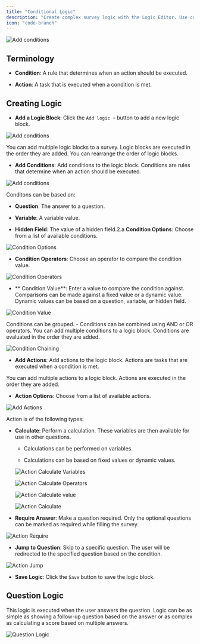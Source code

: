 ```yaml
---
title: "Conditional Logic"
description: "Create complex survey logic with the Logic Editor. Use conditions, actions, and variables to create a personalized survey experience."
icon: "code-branch"
---
```



![Add conditions](/images/xm-and-surveys/surveys/general-features/conditional-logic/editor.webp)

## Terminology

* **Condition**: A rule that determines when an action should be executed.

* **Action**: A task that is executed when a condition is met.

## **Creating Logic**

* **Add a Logic Block**: Click the `Add logic +` button to add a new logic block.

![Add conditions](/images/xm-and-surveys/surveys/general-features/conditional-logic/add-logic.webp)

<Note>
  You can add multiple logic blocks to a survey. Logic blocks are executed in
  the order they are added. You can rearrange the order of logic blocks.
</Note>

* **Add Conditions**: Add conditions to the logic block. Conditions are rules that determine when an action should be executed.

![Add conditions](/images/xm-and-surveys/surveys/general-features/conditional-logic/conditions.webp)

Conditons can be based on:

* **Question**: The answer to a question.

* **Variable**: A variable value.

* **Hidden Field**: The value of a hidden field.2.a **Condition Options**: Choose from a list of available conditions.

![Condition Options](/images/xm-and-surveys/surveys/general-features/conditional-logic/condition-options.webp)

* **Condition Operators**: Choose an operator to compare the condition value.

![Condition Operators](/images/xm-and-surveys/surveys/general-features/conditional-logic/condition-operators.webp)

* \*\* Condition Value\*\*: Enter a value to compare the condition against.
  Comparisons can be made against a fixed value or a dynamic value.
  Dynamic values can be based on a question, variable, or hidden field.

![Condition Value](/images/xm-and-surveys/surveys/general-features/conditional-logic/condition-value.webp)

<Note>
  Conditions can be grouped. - Conditions can be combined using AND or OR
  operators. You can add multiple conditions to a logic block. Conditions are
  evaluated in the order they are added.
</Note>

![Condition Chaining](/images/xm-and-surveys/surveys/general-features/conditional-logic/condition-chaining.webp)

* **Add Actions**: Add actions to the logic block. Actions are tasks that are executed when a condition is met.

<Note>
  You can add multiple actions to a logic block. Actions are executed in the
  order they are added.
</Note>

* **Action Options**: Choose from a list of available actions.

![Add Actions](/images/xm-and-surveys/surveys/general-features/conditional-logic/action-options.webp)

Action is of the following types:

  * **Calculate**: Perform a calculation. These variables are then available for use in other questions.

    * Calculations can be performed on variables.

    * Calculations can be based on fixed values or dynamic values.

    ![Action Calculate Variables](/images/xm-and-surveys/surveys/general-features/conditional-logic/action-calculate-variables.webp)

    ![Action Calculate Operators](/images/xm-and-surveys/surveys/general-features/conditional-logic/action-calculate-operators.webp)

    ![Action Calculate value](/images/xm-and-surveys/surveys/general-features/conditional-logic/action-calculate-value.webp)

    ![Action Calculate](/images/xm-and-surveys/surveys/general-features/conditional-logic/action-calculate.webp)

  * **Require Answer**: Make a question required. Only the optional questions can be marked as required while filling the survey.
  
  ![Action Require](/images/xm-and-surveys/surveys/general-features/conditional-logic/action-require.webp)

  * **Jump to Question**: Skip to a specific question. The user will be redirected to the specified question based on the condition.
  
  ![Action Jump](/images/xm-and-surveys/surveys/general-features/conditional-logic/action-jump.webp)

* **Save Logic**: Click the `Save` button to save the logic block.

## Question Logic

This logic is executed when the user answers the question. Logic can be as simple as showing a follow-up question based on the answer or as complex as calculating a score based on multiple answers.

![Question Logic](/images/xm-and-surveys/surveys/general-features/conditional-logic/question-logic.webp)